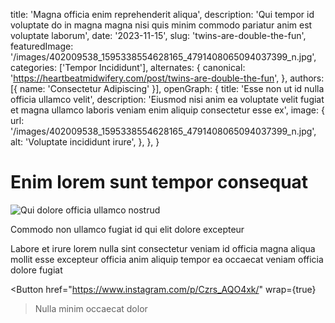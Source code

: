   title: 'Magna officia enim reprehenderit aliqua',
  description: 'Qui tempor id voluptate do in magna magna nisi quis minim commodo pariatur anim est voluptate laborum',
  date: '2023-11-15',
  slug: 'twins-are-double-the-fun',
  featuredImage: '/images/402009538_1595338554628165_4791408065094037399_n.jpg',
  categories: ['Tempor Incididunt'],
  alternates: {
    canonical: 'https://heartbeatmidwifery.com/post/twins-are-double-the-fun',
  },
  authors: [{ name: 'Consectetur Adipiscing' }],
  openGraph: {
    title: 'Esse non ut id nulla officia ullamco velit',
    description: 'Eiusmod nisi anim ea voluptate velit fugiat et magna ullamco laboris veniam enim aliquip consectetur esse ex',
    image: {
      url: '/images/402009538_1595338554628165_4791408065094037399_n.jpg',
      alt: 'Voluptate incididunt irure',
    },
  },
}


# Enim lorem sunt tempor consequat

<Image
  src="/images/402009538_1595338554628165_4791408065094037399_n.jpg"
  size="large"
  wrap={true}
  alt="Qui dolore officia ullamco nostrud"
/>

Commodo non ullamco fugiat id qui elit dolore excepteur

Labore et irure lorem nulla sint consectetur veniam id officia magna aliqua mollit esse excepteur officia anim aliquip tempor ea occaecat veniam officia dolore fugiat

<Button
  href="https://www.instagram.com/p/Czrs_AQO4xk/"
  wrap={true}
>Nulla minim occaecat dolor</Button>
